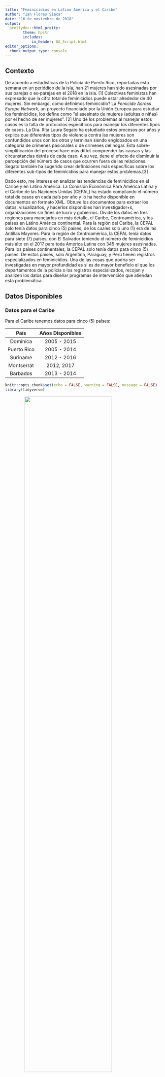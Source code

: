 ```yaml
---
title: "Feminicidios en Latino América y el Caribe"
author: "Ian Flores Siaca"
date: "16 de noviembre de 2018"
output: 
  prettydoc::html_pretty:
        theme: hpstr
        includes:
            in_header: GA_Script.html
editor_options: 
  chunk_output_type: console
---
```


## Contexto

De acuerdo a estadísticas de la Policía de Puerto Rico, reportadas esta semana en un periódico de la isla, han 21 mujeres han sido asesinadas por sus parejas o ex-parejas en el 2018 en la isla. [1] Colectivas feministas han expresado que la cifra total de feminicidios puede estar alrededor de 40 mujeres. Sin embargo, como definimos feminicidio? La *Femicide Across Europe Network*, un proyecto financiado por la Unión Europea para estudiar los feminicidios, los define como “el asesinato de mujeres (adultas o niñas) por el hecho de ser mujeres”. [2] Uno de los problemas al manejar estos casos es la falta de protocolos específicos para manejar los diferentes tipos de casos. La Dra. Rita Laura Segato ha estudiado estos procesos por años y explica que diferentes tipos de violencia contra las mujeres son confundidos unos con los otros y terminan siendo englobados en una categoría de crímenes pasionales o de crímenes del hogar. Esta sobre-simplificación del proceso hace más difícil comprender las causas y las circunstancias detrás de cada caso. A su vez, tiene el efecto de disminuir la percepción del número de casos que ocurren fuera de las relaciones. Segato también ha sugerido crear definiciones más específicas sobre los diferentes sub-tipos de feminicidios para manejar estos problemas.[3]


Dado esto, me interese en analizar las tendencias de feminicidios en el Caribe y en Latino América. La Comisión Económica Para América Latina y el Caribe de las Naciones Unidas (CEPAL) ha estado compilando el número total de casos en cada país por año y lo ha hecho disponible en documentos en formato XML. Obtuve los documentos para extraer los datos, visualizarlos, y hacerlos disponibles han investigador+s, organizaciones sin fines de lucro y gobiernos. Divide los datos en tres regiones para manejarlos en más detalle, el Caribe, Centroamérica, y los países en Latino América continental. Para la región del Caribe, la CEPAL solo tenía datos para cinco (5) países, de los cuales solo uno (1) era de las Antillas Mayores. Para la región de Centroamérica, la CEPAL tenía datos para siete (7) países, con El Salvador teniendo el número de feminicidios más alto en el 2017 para toda América Latina con 345 mujeres asesinadas. Para los países continentales, la CEPAL solo tenía datos para cinco (5) países. De estos paises, solo Argentina, Paraguay, y Perú tienen registros especializados en feminicidios. Una de las cosas que podría ser investigadas en mayor profundidad es si es de mayor beneficio el que los departamentos de la policía o los registros especializados, recojan y analizen los datos para diseñar programas de intervención que atiendan esta problemática.

## Datos Disponibles

### Datos para el Caribe

Para el Caribe tenemos datos para cinco (5) países:

| País | Años Disponibles |
|:-------:|:---------------:|
| Dominica | 2005 - 2015 |
| Puerto Rico | 2005 - 2014 |
| Suriname | 2012 - 2016 |
| Montserrat | 2012, 2017 |
| Barbados | 2013 - 2014 |

```r
knitr::opts_chunk$set(echo = FALSE, warning = FALSE, message = FALSE)
library(tidyverse)
```

<img src ="../results/es_line_caribbean_countries.svg" style="width: 75%; display: block; margin-left: auto; margin-right: auto;">
</br>
</br>
<img src ="../results/es_bar_caribbean_countries.svg" style="width: 75%; display: block; margin-left: auto; margin-right: auto;">
</br>
</br>

```r
data <- read_csv('data/caribbean_countries.csv')
```

```r
DT::datatable(data, 
              rownames = FALSE, 
              colnames = c('País', 'ISO3', 'Año', 'Casos', 'Fuente'),
              caption = htmltools::tags$caption(
                  style = 'caption-side: top; text-align: center;',
                  'Datos para el Caribe'), 
              filter = 'top', 
              extensions = c('Buttons', 'Responsive'), 
              options = list(
                  dom = 'Brtip',
                  buttons = c('copy', 'csv', 'pdf', 'print'))
              )
```

### Datos para Centroamérica

Para Centroamérica tenemos datos para 7 países: 

| País | Años Disponibles |
|:-------:|:---------------:|
| Nicaragua | 2005 - 2013 |
| Honduras | 2005 - 2016 |
| Costa Rica | 2005 - 2017 |
| Belize | 2012 -2017 |
| Guatemala | 2013 - 2017 |
| Panama | 2014 - 2017 |
| El Salvador | 2014 - 2017 |

<img src ="../results/es_line_central-america_countries.svg" style="width: 75%; display: block; margin-left: auto; margin-right: auto;">
</br>
</br>
<img src ="../results/es_bar_central-america_countries.svg" style="width: 75%; display: block; margin-left: auto; margin-right: auto;">
</br>
</br>

```r
data <- read_csv('https://raw.githubusercontent.com/ian-flores/feminicidesLATAM/master/data/central-america_countries.csv')
```

```r
DT::datatable(data, 
              rownames = FALSE, 
              colnames = c('País', 'ISO3', 'Año', 'Casos', 'Fuente'),
              caption = htmltools::tags$caption(
                  style = 'caption-side: top; text-align: center;',
                  'Datos para Centroamérica'), 
              filter = 'top', 
              extensions = c('Buttons', 'Responsive'), 
              options = list(
                  dom = 'Brtip',
                  buttons = c('copy', 'csv', 'pdf', 'print'))
              )
```

### Datos para Latino América Continental

Para Latino América Continental tenemos datos para cinco (5) países:

| País | Años Disponibles |
|:-------:|:---------------:|
| Paraguay | 2006 - 2017 |
| Uruguay | 2008 - 2017 |
| Peru | 2009 - 2017 |
| Argentina | 2014 - 2017 |
| Ecuador | 2014 - 2017 |

<img src ="../results/es_bar_continental-latam_countries.svg" style="width: 75%; display: block; margin-left: auto; margin-right: auto;">
</br>
</br>
<img src ="../results/es_line_continental-latam_countries.svg" style="width: 75%; display: block; margin-left: auto; margin-right: auto;">
</br>
</br>

```r
data <- read_csv('https://raw.githubusercontent.com/ian-flores/feminicidesLATAM/master/data/continental-latam_countries.csv')
```

```r
DT::datatable(data, 
              rownames = FALSE, 
              colnames = c('País', 'ISO3', 'Año', 'Casos', 'Fuente'),
              caption = htmltools::tags$caption(
                  style = 'caption-side: top; text-align: center;',
                  'Datos para Latino América Continental'), 
              filter = 'top', 
              extensions = c('Buttons', 'Responsive'), 
              options = list(
                  dom = 'Brtip',
                  buttons = c('copy', 'csv', 'pdf', 'print'))
              )
```

## Referencias

[1] - https://www.elnuevodia.com/noticias/seguridad/nota/aumentanlosfeminicidios-2459479/

[2] - https://www.femicide.net/mc

[3] - http://mujeresdeguatemala.org/wp-content/uploads/2014/06/Femigenocidio-y-Feminicidio.pdf

[4] - https://www.cepal.org/en

## Licencia

<a rel="license" href="http://creativecommons.org/licenses/by-sa/4.0/"><img alt="Creative Commons Licence" style="border-width:0;" src="https://i.creativecommons.org/l/by-sa/4.0/88x31.png" /></a><br />Este trabajo tiene una licensia bajo <a rel="license" href="http://creativecommons.org/licenses/by-sa/4.0/">Creative Commons Attribution-ShareAlike 4.0 International License</a>.

### Otros Trabajos

Si le interesa leer más análisis cuantitativos sobre situaciones sociales puede seguir mi página: https://www.bayesianpolitik.me